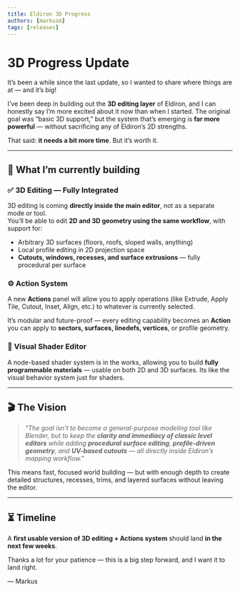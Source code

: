 ```yaml
---
title: Eldiron 3D Progress
authors: [markusm]
tags: [releases]
---
```


<!-- truncate -->

# **3D Progress Update**

It’s been a while since the last update, so I wanted to share where things are at — and it’s big!

I’ve been deep in building out the **3D editing layer** of Eldiron, and I can honestly say I’m more excited about it now than when I started. The original goal was “basic 3D support,” but the system that’s emerging is **far more powerful** — without sacrificing any of Eldiron’s 2D strengths.

That said: **it needs a bit more time**. But it’s worth it.

---

## 🚧 What I’m currently building

### ✅ **3D Editing — Fully Integrated**
3D editing is coming **directly inside the main editor**, not as a separate mode or tool.  
You’ll be able to edit **2D and 3D geometry using the same workflow**, with support for:

- Arbitrary 3D surfaces (floors, roofs, sloped walls, anything)
- Local profile editing in 2D projection space
- **Cutouts, windows, recesses, and surface extrusions** — fully procedural per surface

### ⚙️ **Action System**
A new **Actions** panel will allow you to apply operations (like Extrude, Apply Tile, Cutout, Inset, Align, etc.) to whatever is currently selected.

It’s modular and future-proof — every editing capability becomes an **Action** you can apply to **sectors, surfaces, linedefs, vertices**, or profile geometry.

### 🎨 **Visual Shader Editor**
A node-based shader system is in the works, allowing you to build **fully programmable materials** — usable on both 2D and 3D surfaces. Its like the visual behavior system just for shaders.

---

## 🎬 The Vision
> *"The goal isn’t to become a general-purpose modeling tool like Blender, but to keep the **clarity and immediacy of classic level editors** while adding **procedural surface editing**, **profile-driven geometry**, and **UV-based cutouts** — all directly inside Eldiron’s mapping workflow."*

This means fast, focused world building — but with enough depth to create detailed structures, recesses, trims, and layered surfaces without leaving the editor.

---

## ⏳ Timeline
A **first usable version of 3D editing + Actions system** should land **in the next few weeks**.

Thanks a lot for your patience — this is a big step forward, and I want it to land right.

— Markus